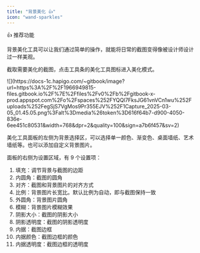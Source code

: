 ```yaml
---
title: "背景美化 👍"
icon: "wand-sparkles"
---
```


<Tip>
  👍 推荐功能
</Tip>

背景美化工具可以让我们通过简单的操作，就能将日常的截图变得像被设计师设计过一样美观。

截取需要美化的截图，点击工具条的美化工具图标进入美化模式。

<Frame>
  ![](https://docs-1c.hapigo.com/~gitbook/image?url=https%3A%2F%2F1966949815-files.gitbook.io%2F%7E%2Ffiles%2Fv0%2Fb%2Fgitbook-x-prod.appspot.com%2Fo%2Fspaces%252FYQQl7FksJG61vnVCn1wu%252Fuploads%252FegSjS7VgMos9Pr355EJV%252F1Capture_2025-03-05_01.45.05.png%3Falt%3Dmedia%26token%3D616f64b7-d900-4050-836e-6ee451c80531&width=768&dpr=2&quality=100&sign=a7b6f457&sv=2)
</Frame>

美化工具面板的左侧为背景选择区，可以选择单一颜色、渐变色、桌面墙纸、艺术墙纸等。也可以添加自定义背景图片。

面板的右侧为设置区域，有 9 个设置项：

 1. 填充：调节背景与截图的边距
 2. 内圆角：截图的圆角
 3. 对齐：截图和背景图片的对齐方式
 4. 比例：背景图片长宽比。默认比例为自动，即与截图保持一致
 5. 外圆角：背景图片圆角
 6. 模糊：背景图片模糊效果
 7. 阴影大小：截图的阴影大小
 8. 阴影透明度：截图的阴影透明度
 9. 内据：截图边框
10. 内据颜色：截图边框的颜色
11. 内据透明度：截图边框的透明度
